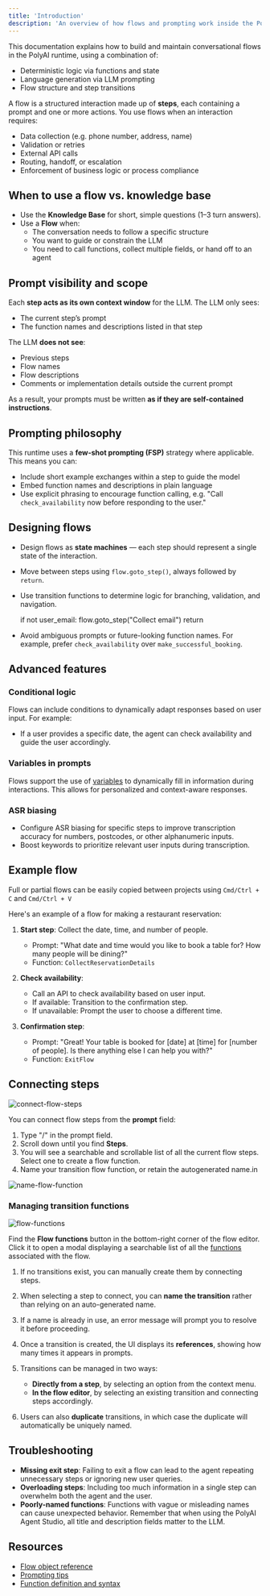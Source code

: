 ```yaml
---
title: 'Introduction'
description: 'An overview of how flows and prompting work inside the PolyAI agent runtime.'
---
```


This documentation explains how to build and maintain conversational flows in the PolyAI runtime, using a combination of:

- Deterministic logic via functions and state
- Language generation via LLM prompting
- Flow structure and step transitions

A flow is a structured interaction made up of **steps**, each containing a prompt and one or more actions. You use flows when an interaction requires:

- Data collection (e.g. phone number, address, name)
- Validation or retries
- External API calls
- Routing, handoff, or escalation
- Enforcement of business logic or process compliance

## When to use a flow vs. knowledge base

- Use the **Knowledge Base** for short, simple questions (1–3 turn answers).
- Use a **Flow** when:
  - The conversation needs to follow a specific structure
  - You want to guide or constrain the LLM
  - You need to call functions, collect multiple fields, or hand off to an agent

## Prompt visibility and scope

Each **step acts as its own context window** for the LLM. The LLM only sees:

- The current step’s prompt
- The function names and descriptions listed in that step

The LLM **does not see**:
- Previous steps
- Flow names
- Flow descriptions
- Comments or implementation details outside the current prompt

As a result, your prompts must be written **as if they are self-contained instructions**.

## Prompting philosophy

This runtime uses a **few-shot prompting (FSP)** strategy where applicable. This means you can:

- Include short example exchanges within a step to guide the model
- Embed function names and descriptions in plain language
- Use explicit phrasing to encourage function calling, e.g.
      "Call `check_availability` now before responding to the user."

## Designing flows

- Design flows as **state machines** — each step should represent a single state of the interaction.
- Move between steps using `flow.goto_step()`, always followed by `return`.
- Use transition functions to determine logic for branching, validation, and navigation.

    if not user_email:
        flow.goto_step("Collect email")
        return

- Avoid ambiguous prompts or future-looking function names. For example, prefer `check_availability` over `make_successful_booking`.

## Advanced features

### Conditional logic
Flows can include conditions to dynamically adapt responses based on user input. For example:
- If a user provides a specific date, the agent can check availability and guide the user accordingly.

### Variables in prompts
Flows support the use of [variables](/variant-management/introduction) to dynamically fill in information during interactions. This allows for personalized and context-aware responses.

### ASR biasing
- Configure ASR biasing for specific steps to improve transcription accuracy for numbers, postcodes, or other alphanumeric inputs.
- Boost keywords to prioritize relevant user inputs during transcription.

## Example flow

<Tip> Full or partial flows can be easily copied between projects using `Cmd/Ctrl + C` and `Cmd/Ctrl + V` </Tip>

Here's an example of a flow for making a restaurant reservation:

1. **Start step**: Collect the date, time, and number of people.
   - Prompt: "What date and time would you like to book a table for? How many people will be dining?"
   - Function: `CollectReservationDetails`

2. **Check availability**:
   - Call an API to check availability based on user input.
   - If available: Transition to the confirmation step.
   - If unavailable: Prompt the user to choose a different time.

3. **Confirmation step**:
   - Prompt: "Great! Your table is booked for [date] at [time] for [number of people]. Is there anything else I can help you with?"
   - Function: `ExitFlow`

## Connecting steps

![connect-flow-steps](/images/connect-flow-steps.png)

You can connect flow steps from the **prompt** field:

 1. Type "/" in the prompt field.
 2. Scroll down until you find **Steps**.
 3. You will see a searchable and scrollable list of all the current flow steps. Select one to create a flow function.
 4. Name your transition flow function, or retain the autogenerated name.in

![name-flow-function](/images/add-flow-function.png)

### Managing transition functions

![flow-functions](/images/flow-functions-button.png)

Find the **<Icon icon="arrow-progress" iconType="solid" /> Flow functions**
button in the bottom-right corner of the flow editor. Click it to open a modal displaying a searchable list of all the [functions](/function/introduction) associated with the flow.

1. If no transitions exist, you can manually create them by connecting steps.
2. When selecting a step to connect, you can **name the transition** rather than relying on an auto-generated name.
3. If a name is already in use, an error message will prompt you to resolve it before proceeding.
4. Once a transition is created, the UI displays its **references**, showing how many times it appears in prompts.
5. Transitions can be managed in two ways:

      - **Directly from a step**, by selecting an option from the context menu.
      - **In the flow editor**, by selecting an existing transition and connecting steps accordingly.
6. Users can also **duplicate** transitions, in which case the duplicate will automatically be uniquely named.

## Troubleshooting

- **Missing exit step**: Failing to exit a flow can lead to the agent repeating unnecessary steps or ignoring new user queries.
- **Overloading steps**: Including too much information in a single step can overwhelm both the agent and the user.
- **Poorly-named functions**: Functions with vague or misleading names can cause unexpected behavior. Remember that when using
the PolyAI Agent Studio, all title and description fields matter to the LLM.

## Resources

- [Flow object reference](./object)
- [Prompting tips](./prompting)
- [Function definition and syntax](./functions)